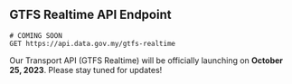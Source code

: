 ## GTFS Realtime API Endpoint

```http
# COMING SOON
GET https://api.data.gov.my/gtfs-realtime
```

Our Transport API (GTFS Realtime) will be officially launching on **October 25, 2023**. Please stay tuned for updates!
